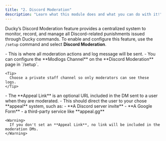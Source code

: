 ```yaml
---
title: "2. Discord Moderation"
description: "Learn what this module does and what you can do with it!"
---
```


Ducky’s Discord Moderation feature provides a centralized system to monitor, record, and manage all Discord-related punishments issued through Ducky commands. To enable and configure this feature, use the `/setup` command and select **Discord Moderation**.

<Steps>
  <Step title="Modlogs Channel" titleSize="h2">
    - This is where all moderation actions and log message will be sent.
    - You can configure the **Modlogs Channel** on the **Discord Moderation** page in `/setup`.

    <Tip>
      Choose a private staff channel so only moderators can see these logs.
    </Tip>
  </Step>
  <Step title="Appeal Links (Optional)" titleSize="h2">
    - The **Appeal Link** is an optional URL included in the DM sent to a user when they are moderated.
    - This should direct the user to your chose **appeal** system, such as:
      - **A Discord server invite**
      - **A Google Form**
      - a third-party service like **appeal.gg**

    <Warning>
      If you don't set an **Appeal Link**, no link will be included in the moderation DMs.
    </Warning>
  </Step>
</Steps>